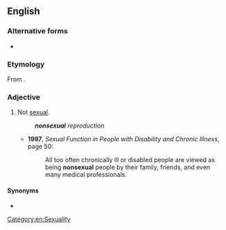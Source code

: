 {{also|non-sexual}}

==English==

===Alternative forms===
* {{l|en|non-sexual}}

===Etymology===
From {{prefix|en|non|sexual}}.

===Adjective===
{{en-adj|-}}

# Not [[sexual]].
#: '''''nonsexual''' reproduction''
#* '''1997''', ''Sexual Function in People with Disability and Chronic Illness'', page 50:
#*: All too often chronically ill or disabled people are viewed as being '''nonsexual''' people by their family, friends, and even many medical professionals.

====Synonyms====
* {{l|en|unsexual}}

[[Category:en:Sexuality]]
